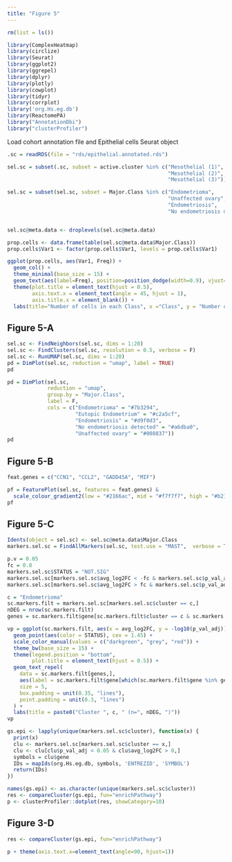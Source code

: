 ```yaml
---
title: "Figure 5"
---
```



```r
rm(list = ls())

library(ComplexHeatmap)
library(circlize)
library(Seurat)
library(ggplot2)
library(ggrepel)
library(dplyr)
library(plotly)
library(cowplot)
library(tidyr)
library(corrplot)
library('org.Hs.eg.db')
library(ReactomePA)
library("AnnotationDbi")
library("clusterProfiler")

```

Load cohort annotation file and Epithelial cells Seurat object

```r
.sc = readRDS(file = "rds/epithelial.annotated.rds")

sel.sc = subset(.sc, subset = active.cluster %in% c("Mesothelial (1)", 
                                                    "Mesothelial (2)",
                                                    "Mesothelial (3)"))

sel.sc = subset(sel.sc, subset = Major.Class %in% c("Endometrioma",
                                                    "Unaffected ovary",
                                                    "Endometriosis",
                                                    "No endometriosis detected"))


sel.sc@meta.data <- droplevels(sel.sc@meta.data)

prop.cells <- data.frame(table(sel.sc@meta.data$Major.Class))
prop.cells$Var1 <- factor(prop.cells$Var1, levels = prop.cells$Var1)

ggplot(prop.cells, aes(Var1, Freq)) +
  geom_col() +
  theme_minimal(base_size = 15) +
  geom_text(aes(label=Freq), position=position_dodge(width=0.9), vjust=-0.25) +
  theme(plot.title = element_text(hjust = 0.5),
        axis.text.x = element_text(angle = 45, hjust = 1),
        axis.title.x = element_blank()) +
  labs(title="Number of cells in each Class", x ="Class", y = "Number of Cells")

```

## Figure 5-A

``` r

sel.sc <- FindNeighbors(sel.sc, dims = 1:20)
sel.sc <- FindClusters(sel.sc, resolution = 0.5, verbose = F)
sel.sc <- RunUMAP(sel.sc, dims = 1:20)
pd = DimPlot(sel.sc, reduction = "umap", label = TRUE)
pd

pd = DimPlot(sel.sc, 
             reduction = "umap", 
             group.by = "Major.Class", 
             label = F, 
             cols = c("Endometrioma" = "#7b3294",
                      "Eutopic Endometrium" = "#c2a5cf", 
                      "Endometriosis" = "#d9f0d3", 
                      "No endometriosis detected" = "#a6dba0",
                      "Unaffected ovary" = "#008837"))
pd


```


## Figure 5-B

``` r

feat.genes = c("CCN1", "CCL2", "GADD45A", "MIF")

pf = FeaturePlot(sel.sc, features = feat.genes) &
  scale_colour_gradient2(low = "#2166ac", mid = "#f7f7f7", high = "#b2182b")
pf


```



## Figure 5-C

``` r

Idents(object = sel.sc) <- sel.sc@meta.data$Major.Class
markers.sel.sc = FindAllMarkers(sel.sc, test.use = "MAST",  verbose = TRUE)

p.v = 0.05
fc = 0.8
markers.sel.sc$STATUS = "NOT.SIG"
markers.sel.sc[markers.sel.sc$avg_log2FC < -fc & markers.sel.sc$p_val_adj < p.v, ]$STATUS = "Down"
markers.sel.sc[markers.sel.sc$avg_log2FC > fc & markers.sel.sc$p_val_adj < p.v, ]$STATUS = "Up"

c = "Endometrioma"
sc.markers.filt = markers.sel.sc[markers.sel.sc$cluster == c,]
nDEG = nrow(sc.markers.filt)
genes = sc.markers.filt$gene[sc.markers.filt$cluster == c & sc.markers.filt$STATUS != "NOT.SIG"]

vp = ggplot(sc.markers.filt, aes(x = avg_log2FC, y = -log10(p_val_adj))) +
  geom_point(aes(color = STATUS), cex = 1.45) +
  scale_color_manual(values = c("darkgreen", "grey", "red")) +
  theme_bw(base_size = 15) + 
  theme(legend.position = "bottom",
        plot.title = element_text(hjust = 0.5)) +
  geom_text_repel(
    data = sc.markers.filt[genes,],
    aes(label = sc.markers.filt$gene[which(sc.markers.filt$gene %in% genes)]),
    size = 5,
    box.padding = unit(0.35, "lines"),
    point.padding = unit(0.3, "lines")
  ) +
  labs(title = paste0("Cluster ", c, " (n=", nDEG, ")"))
vp

```


```r

gs.epi <- lapply(unique(markers.sel.sc$cluster), function(x) {
  print(x)
  clu <- markers.sel.sc[markers.sel.sc$cluster == x,]
  clu <- clu[clu$p_val_adj < 0.05 & clu$avg_log2FC > 0,]
  symbols = clu$gene
  IDs = mapIds(org.Hs.eg.db, symbols, 'ENTREZID', 'SYMBOL')
  return(IDs)
})

names(gs.epi) <- as.character(unique(markers.sel.sc$cluster))
res <- compareCluster(gs.epi, fun="enrichPathway")
p <- clusterProfiler::dotplot(res, showCategory=10)

```

## Figure 3-D

```r
res <- compareCluster(gs.epi, fun="enrichPathway")

p + theme(axis.text.x=element_text(angle=90, hjust=1))

```

